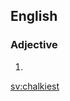 ==English==

===Adjective===
{{head|en|adjective superlative form}}

# {{en-superlative of|chalky}}

[[sv:chalkiest]]